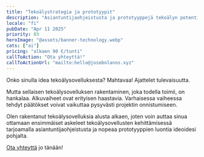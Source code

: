 ```yaml
---
title: "Tekoälystrategia ja prototyypit"
description: "Asiantuntijaohjeistusta ja prototyyppejä tekoälyn potentiaalin tutkimiseksi juuri sinun liiketoimintaympäristössäsi"
locale: "fi"
pubDate: "Apr 11 2025"
priority: 03
heroImage: "@assets/banner-technology.webp"
cats: ["ai"]
pricing: "alkaen 90 €/tunti"
callToAction: "Ota yhteyttä!"
callToActionUrl: "mailto:hello@josebolanos.xyz"
---
```


Onko sinulla idea tekoälysovelluksesta? Mahtavaa! Ajattelet tulevaisuutta.

Mutta sellaisen tekoälysovelluksen rakentaminen, joka todella toimii, on hankalaa. Alkuvaiheet ovat erityisen haastavia. Varhaisessa vaiheessa tehdyt päätökset voivat vaikuttaa pysyvästi projektin onnistumiseen.

Olen rakentanut tekoälysovelluksia alusta alkaen, joten voin auttaa sinua ottamaan ensimmäiset askeleet tekoälysovellusten kehittämisessä tarjoamalla asiantuntijaohjeistusta ja nopeaa prototyyppien luontia ideoidesi pohjalta.

<a href={frontmatter.callToActionUrl}>Ota yhteyttä</a> jo tänään!
